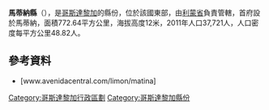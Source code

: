 '''馬蒂納縣'''（{{lang-es|Cantón de Matina}}），是[[哥斯達黎加|哥斯達黎加]]的縣份，位於該國東部，由[[利蒙省|利蒙省]]負責管轄，首府設於馬蒂納，面積772.64平方公里，海拔高度12米，2011年人口37,721人，人口密度每平方公里48.82人。

==參考資料==
* [www.avenidacentral.com/limon/matina]

{{哥斯達黎加省份}}
[[Category:哥斯達黎加行政區劃|Category:哥斯達黎加行政區劃]]
[[Category:哥斯達黎加縣份|Category:哥斯達黎加縣份]]
